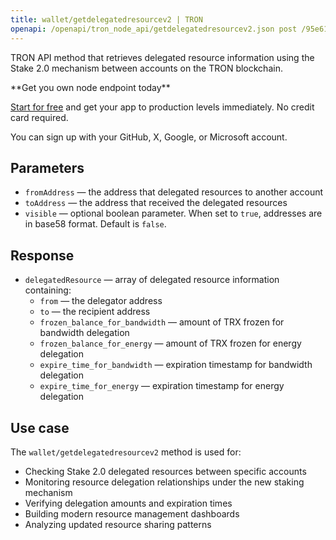 ```yaml
---
title: wallet/getdelegatedresourcev2 | TRON
openapi: /openapi/tron_node_api/getdelegatedresourcev2.json post /95e61622bf6a8af293978377718e3b77/wallet/getdelegatedresourcev2
---
```


TRON API method that retrieves delegated resource information using the Stake 2.0 mechanism between accounts on the TRON blockchain.

<Check>
**Get you own node endpoint today**

[Start for free](https://console.chainstack.com/) and get your app to production levels immediately. No credit card required.

You can sign up with your GitHub, X, Google, or Microsoft account.
</Check>


## Parameters

* `fromAddress` — the address that delegated resources to another account
* `toAddress` — the address that received the delegated resources
* `visible` — optional boolean parameter. When set to `true`, addresses are in base58 format. Default is `false`.

## Response

* `delegatedResource` — array of delegated resource information containing:
  * `from` — the delegator address
  * `to` — the recipient address  
  * `frozen_balance_for_bandwidth` — amount of TRX frozen for bandwidth delegation
  * `frozen_balance_for_energy` — amount of TRX frozen for energy delegation
  * `expire_time_for_bandwidth` — expiration timestamp for bandwidth delegation
  * `expire_time_for_energy` — expiration timestamp for energy delegation

## Use case

The `wallet/getdelegatedresourcev2` method is used for:

* Checking Stake 2.0 delegated resources between specific accounts
* Monitoring resource delegation relationships under the new staking mechanism
* Verifying delegation amounts and expiration times
* Building modern resource management dashboards
* Analyzing updated resource sharing patterns